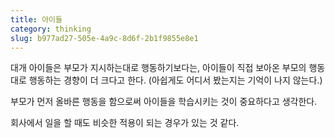 ```yaml
---
title: 아이들
category: thinking
slug: b977ad27-505e-4a9c-8d6f-2b1f9855e8e1
---
```



<TimestampBlock recordDate="2020-11-01">

대개 아이들은 부모가 지시하는대로 행동하기보다는, 아이들이 직접 보아온 부모의 행동대로 행동하는 경향이 더 크다고 한다. (아쉽게도 어디서 봤는지는 기억이 나지 않는다.)

부모가 먼저 올바른 행동을 함으로써 아이들을 학습시키는 것이 중요하다고 생각한다.

회사에서 일을 할 때도 비슷한 적용이 되는 경우가 있는 것 같다.

</TimestampBlock>
